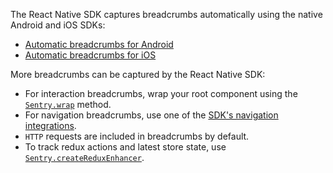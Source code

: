 The React Native SDK captures breadcrumbs automatically using the native Android and iOS SDKs:

- [Automatic breadcrumbs for Android](/platforms/android/enriching-events/breadcrumbs/#automatic-breadcrumbs)
- [Automatic breadcrumbs for iOS](/platforms/apple/integrations/default/#sentryautobreadcrumbtrackingintegration)

More breadcrumbs can be captured by the React Native SDK:

- For interaction breadcrumbs, wrap your root component using the [`Sentry.wrap`](/platforms/react-native/tracing/instrumentation/automatic-instrumentation/#wrap-your-root-component) method.
- For navigation breadcrumbs, use one of the [SDK's navigation integrations](/platforms/react-native/tracing/instrumentation/automatic-instrumentation/#enable-routing-instrumentation).
- `HTTP` requests are included in breadcrumbs by default.
- To track redux actions and latest store state, use [`Sentry.createReduxEnhancer`](/platforms/javascript/guides/react/configuration/integrations/redux).
